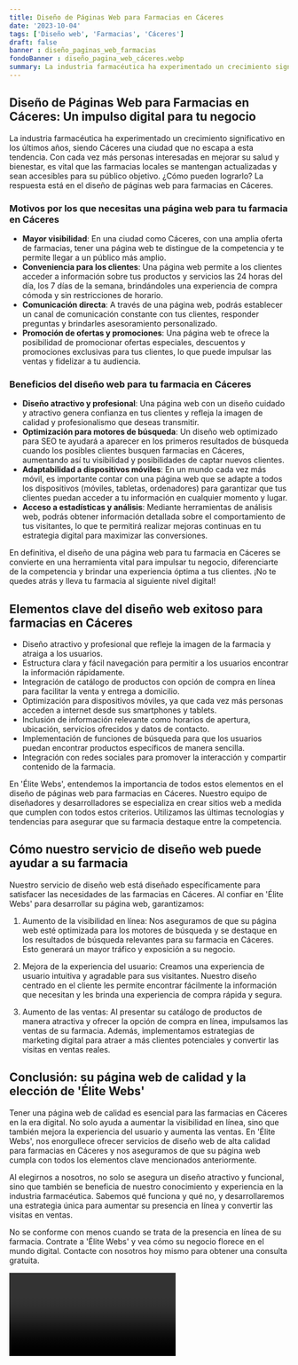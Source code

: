 ```yaml
---
title: Diseño de Páginas Web para Farmacias en Cáceres
date: '2023-10-04'
tags: ['Diseño web', 'Farmacias', 'Cáceres']
draft: false
banner : diseño_paginas_web_farmacias
fondoBanner : diseño_pagina_web_cáceres.webp
summary: La industria farmacéutica ha experimentado un crecimiento significativo en los últimos años, siendo Cáceres una ciudad que no escapa a esta tendencia. Con cada vez más personas interesadas en mejorar su salud y bienestar, es vital que las farmacias locales se mantengan actualizadas y sean accesibles para su público objetivo. ¿Cómo pueden lograrlo? La respuesta está en el diseño de páginas web para farmacias en Cáceres.
---
```


## Diseño de Páginas Web para Farmacias en Cáceres: Un impulso digital para tu negocio

La industria farmacéutica ha experimentado un crecimiento significativo en los últimos años, siendo Cáceres una ciudad que no escapa a esta tendencia. Con cada vez más personas interesadas en mejorar su salud y bienestar, es vital que las farmacias locales se mantengan actualizadas y sean accesibles para su público objetivo. ¿Cómo pueden lograrlo? La respuesta está en el diseño de páginas web para farmacias en Cáceres.

### Motivos por los que necesitas una página web para tu farmacia en Cáceres

- **Mayor visibilidad**: En una ciudad como Cáceres, con una amplia oferta de farmacias, tener una página web te distingue de la competencia y te permite llegar a un público más amplio.
- **Conveniencia para los clientes**: Una página web permite a los clientes acceder a información sobre tus productos y servicios las 24 horas del día, los 7 días de la semana, brindándoles una experiencia de compra cómoda y sin restricciones de horario.
- **Comunicación directa**: A través de una página web, podrás establecer un canal de comunicación constante con tus clientes, responder preguntas y brindarles asesoramiento personalizado.
- **Promoción de ofertas y promociones**: Una página web te ofrece la posibilidad de promocionar ofertas especiales, descuentos y promociones exclusivas para tus clientes, lo que puede impulsar las ventas y fidelizar a tu audiencia.

### Beneficios del diseño web para tu farmacia en Cáceres

- **Diseño atractivo y profesional**: Una página web con un diseño cuidado y atractivo genera confianza en tus clientes y refleja la imagen de calidad y profesionalismo que deseas transmitir.
- **Optimización para motores de búsqueda**: Un diseño web optimizado para SEO te ayudará a aparecer en los primeros resultados de búsqueda cuando los posibles clientes busquen farmacias en Cáceres, aumentando así tu visibilidad y posibilidades de captar nuevos clientes.
- **Adaptabilidad a dispositivos móviles**: En un mundo cada vez más móvil, es importante contar con una página web que se adapte a todos los dispositivos (móviles, tabletas, ordenadores) para garantizar que tus clientes puedan acceder a tu información en cualquier momento y lugar.
- **Acceso a estadísticas y análisis**: Mediante herramientas de análisis web, podrás obtener información detallada sobre el comportamiento de tus visitantes, lo que te permitirá realizar mejoras continuas en tu estrategia digital para maximizar las conversiones.

En definitiva, el diseño de una página web para tu farmacia en Cáceres se convierte en una herramienta vital para impulsar tu negocio, diferenciarte de la competencia y brindar una experiencia óptima a tus clientes. ¡No te quedes atrás y lleva tu farmacia al siguiente nivel digital!

<GifSeo />

<Cta />

## Elementos clave del diseño web exitoso para farmacias en Cáceres

- Diseño atractivo y profesional que refleje la imagen de la farmacia y atraiga a los usuarios.
- Estructura clara y fácil navegación para permitir a los usuarios encontrar la información rápidamente.
- Integración de catálogo de productos con opción de compra en línea para facilitar la venta y entrega a domicilio.
- Optimización para dispositivos móviles, ya que cada vez más personas acceden a internet desde sus smartphones y tablets.
- Inclusión de información relevante como horarios de apertura, ubicación, servicios ofrecidos y datos de contacto.
- Implementación de funciones de búsqueda para que los usuarios puedan encontrar productos específicos de manera sencilla.
- Integración con redes sociales para promover la interacción y compartir contenido de la farmacia.

En 'Élite Webs', entendemos la importancia de todos estos elementos en el diseño de páginas web para farmacias en Cáceres. Nuestro equipo de diseñadores y desarrolladores se especializa en crear sitios web a medida que cumplen con todos estos criterios. Utilizamos las últimas tecnologías y tendencias para asegurar que su farmacia destaque entre la competencia.

## Cómo nuestro servicio de diseño web puede ayudar a su farmacia

Nuestro servicio de diseño web está diseñado específicamente para satisfacer las necesidades de las farmacias en Cáceres. Al confiar en 'Élite Webs' para desarrollar su página web, garantizamos:

1. Aumento de la visibilidad en línea: Nos aseguramos de que su página web esté optimizada para los motores de búsqueda y se destaque en los resultados de búsqueda relevantes para su farmacia en Cáceres. Esto generará un mayor tráfico y exposición a su negocio.

2. Mejora de la experiencia del usuario: Creamos una experiencia de usuario intuitiva y agradable para sus visitantes. Nuestro diseño centrado en el cliente les permite encontrar fácilmente la información que necesitan y les brinda una experiencia de compra rápida y segura.

3. Aumento de las ventas: Al presentar su catálogo de productos de manera atractiva y ofrecer la opción de compra en línea, impulsamos las ventas de su farmacia. Además, implementamos estrategias de marketing digital para atraer a más clientes potenciales y convertir las visitas en ventas reales.

## Conclusión: su página web de calidad y la elección de 'Élite Webs'

Tener una página web de calidad es esencial para las farmacias en Cáceres en la era digital. No solo ayuda a aumentar la visibilidad en línea, sino que también mejora la experiencia del usuario y aumenta las ventas. En 'Élite Webs', nos enorgullece ofrecer servicios de diseño web de alta calidad para farmacias en Cáceres y nos aseguramos de que su página web cumpla con todos los elementos clave mencionados anteriormente.

Al elegirnos a nosotros, no solo se asegura un diseño atractivo y funcional, sino que también se beneficia de nuestro conocimiento y experiencia en la industria farmacéutica. Sabemos qué funciona y qué no, y desarrollaremos una estrategia única para aumentar su presencia en línea y convertir las visitas en ventas.

No se conforme con menos cuando se trata de la presencia en línea de su farmacia. Contrate a 'Élite Webs' y vea cómo su negocio florece en el mundo digital. Contacte con nosotros hoy mismo para obtener una consulta gratuita.

<Video />

<CtaBot job='Farmacias' city='Cáceres'/>

<Gmaps query='Cáceres+españa+maps' />